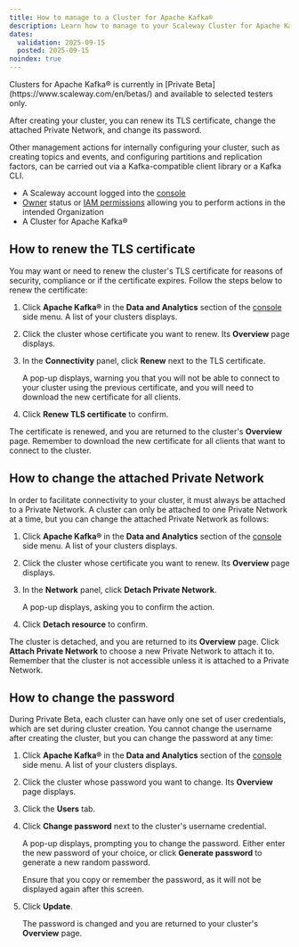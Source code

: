 ```yaml
---
title: How to manage to a Cluster for Apache Kafka®
description: Learn how to manage to your Scaleway Cluster for Apache Kafka® with Scaleway, including editing its details, renewing its TLS certificate and more.
dates:
  validation: 2025-09-15
  posted: 2025-09-15
noindex: true
---
```


<Message type="note">
Clusters for Apache Kafka® is currently in [Private Beta](https://www.scaleway.com/en/betas/) and available to selected testers only.
</Message>

After creating your cluster, you can renew its TLS certificate, change the attached Private Network, and change its password.

Other management actions for internally configuring your cluster, such as creating topics and events, and configuring partitions and replication factors, can be carried out via a Kafka-compatible client library or a Kafka CLI.

<Requirements />

  - A Scaleway account logged into the [console](https://console.scaleway.com)
  - [Owner](/iam/concepts/#owner) status or [IAM permissions](/iam/concepts/#permission) allowing you to perform actions in the intended Organization
  - A Cluster for Apache Kafka®

## How to renew the TLS certificate

You may want or need to renew the cluster's TLS certificate for reasons of security, compliance or if the certificate expires. Follow the steps below to renew the certificate:

1. Click **Apache Kafka®** in the **Data and Analytics** section of the [console](https://console.scaleway.com/) side menu. A list of your clusters displays.

2. Click the cluster whose certificate you want to renew. Its **Overview** page displays.

3. In the **Connectivity** panel, click **Renew** next to the TLS certificate.

    A pop-up displays, warning you that you will not be able to connect to your cluster using the previous certificate, and you will need to download the new certificate for all clients.

4. Click **Renew TLS certificate** to confirm.

The certificate is renewed, and you are returned to the cluster's **Overview** page. Remember to download the new certificate for all clients that want to connect to the cluster.

## How to change the attached Private Network

In order to facilitate connectivity to your cluster, it must always be attached to a Private Network. A cluster can only be attached to one Private Network at a time, but you can change the attached Private Network as follows:

1. Click **Apache Kafka®** in the **Data and Analytics** section of the [console](https://console.scaleway.com/) side menu. A list of your clusters displays.

2. Click the cluster whose certificate you want to renew. Its **Overview** page displays.

3. In the **Network** panel, click **Detach Private Network**.

    A pop-up displays, asking you to confirm the action.

4. Click **Detach resource** to confirm.

The cluster is detached, and you are returned to its **Overview** page. Click **Attach Private Network** to choose a new Private Network to attach it to. Remember that the cluster is not accessible unless it is attached to a Private Network.

## How to change the password

During Private Beta, each cluster can have only one set of user credentials, which are set during cluster creation. You cannot change the username after creating the cluster, but you can change the password at any time:

1. Click **Apache Kafka®** in the **Data and Analytics** section of the [console](https://console.scaleway.com/) side menu. A list of your clusters displays.

2. Click the cluster whose password you want to change. Its **Overview** page displays.

3. Click the **Users** tab.

4. Click **Change password** next to the cluster's username credential.

    A pop-up displays, prompting you to change the password. Either enter the new password of your choice, or click **Generate password** to generate a new random password.

    Ensure that you copy or remember the password, as it will not be displayed again after this screen.

5. Click **Update**.

    The password is changed and you are returned to your cluster's **Overview** page.